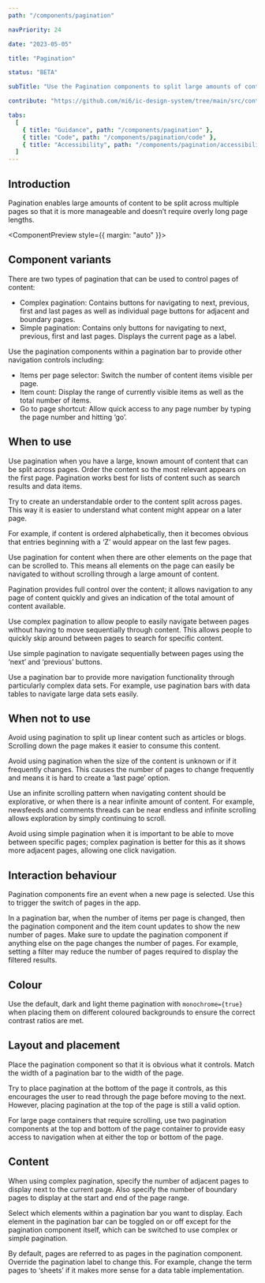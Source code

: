 ```yaml
---
path: "/components/pagination"

navPriority: 24

date: "2023-05-05"

title: "Pagination"

status: "BETA"

subTitle: "Use the Pagination components to split large amounts of content into pages and navigate between them."

contribute: "https://github.com/mi6/ic-design-system/tree/main/src/content/structured/components/pagination"

tabs:
  [
    { title: "Guidance", path: "/components/pagination" },
    { title: "Code", path: "/components/pagination/code" },
    { title: "Accessibility", path: "/components/pagination/accessibility" },
  ]
---
```



## Introduction

Pagination enables large amounts of content to be split across multiple pages so that it is more manageable and doesn’t require overly long page lengths.

<ComponentPreview style={{ margin: "auto" }}>
  <IcPagination pages={15} type="complex" />
</ComponentPreview>

## Component variants

There are two types of pagination that can be used to control pages of content:

- Complex pagination: Contains buttons for navigating to next, previous, first and last pages as well as individual page buttons for adjacent and boundary pages.
- Simple pagination: Contains only buttons for navigating to next, previous, first and last pages. Displays the current page as a label.

Use the pagination components within a pagination bar to provide other navigation controls including:

- Items per page selector: Switch the number of content items visible per page.
- Item count: Display the range of currently visible items as well as the total number of items.
- Go to page shortcut: Allow quick access to any page number by typing the page number and hitting ‘go’.

## When to use

Use pagination when you have a large, known amount of content that can be split across pages. Order the content so the most relevant appears on the first page. Pagination works best for lists of content such as search results and data items.

Try to create an understandable order to the content split across pages. This way it is easier to understand what content might appear on a later page.

For example, if content is ordered alphabetically, then it becomes obvious that entries beginning with a ‘Z’ would appear on the last few pages.

<DoDontCaution
  imageSrc={paginationFig1}
  imageAlt="An example application showing a list of hot drink products split across pages. A pagination component provides access to navigate through the list of products."
  state="good"
  caption="Use pagination to split content across multiple pages."
/>

Use pagination for content when there are other elements on the page that can be scrolled to. This means all elements on the page can easily be navigated to without scrolling through a large amount of content.

Pagination provides full control over the content; it allows navigation to any page of content quickly and gives an indication of the total amount of content available.

Use complex pagination to allow people to easily navigate between pages without having to move sequentially through content. This allows people to quickly skip around between pages to search for specific content.

Use simple pagination to navigate sequentially between pages using the ‘next’ and ‘previous’ buttons.

<DoubleDoDontCaution>
  <DoDontCaution
    imageSrc={paginationFig2}
    imageAlt="An image showing two pagination components. Complex pagination provides numbered buttons for each page. Simple pagination simply provides next, previous, first and last buttons."
    state="none"
    caption="Use complex or simple pagination variants for different implementations."
  />
</DoubleDoDontCaution>

Use a pagination bar to provide more navigation functionality through particularly complex data sets. For example, use pagination bars with data tables to navigate large data sets easily.

<DoDontCaution
  imageSrc={paginationFig3}
  imageAlt="An example nutritional data table for coffee products. Coffee products are displayed in a table and a pagination bar allows the number of items per page to be changed, displays the total number of items, and includes a simple pagination control allowing navigation through the pages."
  state="good"
  caption="Use a pagination bar to provide more functionality."
/>

## When not to use

Avoid using pagination to split up linear content such as articles or blogs. Scrolling down the page makes it easier to consume this content.

Avoid using pagination when the size of the content is unknown or if it frequently changes. This causes the number of pages to change frequently and means it is hard to create a ‘last page’ option.

Use an infinite scrolling pattern when navigating content should be explorative, or when there is a near infinite amount of content. For example, newsfeeds and comments threads can be near endless and infinite scrolling allows exploration by simply continuing to scroll.

Avoid using simple pagination when it is important to be able to move between specific pages; complex pagination is better for this as it shows more adjacent pages, allowing one click navigation.

## Interaction behaviour

Pagination components fire an event when a new page is selected. Use this to trigger the switch of pages in the app.

In a pagination bar, when the number of items per page is changed, then the pagination component and the item count updates to show the new number of pages. Make sure to update the pagination component if anything else on the page changes the number of pages. For example, setting a filter may reduce the number of pages required to display the filtered results.

## Colour

Use the default, dark and light theme pagination with `monochrome={true}` when placing them on different coloured backgrounds to ensure the correct contrast ratios are met.

<DoDontCaution
  imageSrc={paginationFig4}
  imageAlt="Three pagination examples on different coloured backgrounds. The default theme pagination is used on a white background. The monochrome dark theme pagination is used on a light yellow background. The monochrome light theme pagination is used on a dark grey background."
  state="good"
  caption="Use colour contrast variants when placing pagination components on different coloured backgrounds."
/>

## Layout and placement

Place the pagination component so that it is obvious what it controls. Match the width of a pagination bar to the width of the page.

Try to place pagination at the bottom of the page it controls, as this encourages the user to read through the page before moving to the next. However, placing pagination at the top of the page is still a valid option.

<DoDontCaution
  imageSrc={paginationFig5}
  imageAlt="An example product grid showing hot beverages. A pagination control appears below the drinks grid that it controls."
  state="good"
  caption="Try to place pagination at the bottom of the container it controls."
/>

For large page containers that require scrolling, use two pagination components at the top and bottom of the page container to provide easy access to navigation when at either the top or bottom of the page.

<DoDontCaution
  imageSrc={paginationFig6}
  imageAlt="An example product grid showing hot beverages. A complex pagination control appears below the drinks grid that it controls. A simple pagination control is displayed in the top-right above the product grid."
  state="good"
  caption="Place pagination controls at the top and bottom of the page container to provide additional navigation functionality."
/>

## Content

When using complex pagination, specify the number of adjacent pages to display next to the current page. Also specify the number of boundary pages to display at the start and end of the page range.

<DoDontCaution
  imageSrc={paginationFig7}
  imageAlt="Three complex pagination components with different settings for adjacent and boundary items. Increasing boundary items shows more page buttons at the start and end of the range. Increasing the adjacent items shows more page buttons next to the current page."
  state="none"
  caption="Set the adjacent and boundary items to change which page buttons are displayed."
/>

Select which elements within a pagination bar you want to display. Each element in the pagination bar can be toggled on or off except for the pagination component itself, which can be switched to use complex or simple pagination.

<DoDontCaution
  imageSrc={paginationFig8}
  imageAlt="Three example pagination bars with different elements displaying. The top shows the ‘items per page selector’ and ‘go to page button’ displayed, whilst the other examples have these elements hidden."
  state="none"
  caption="Select which elements to show within a pagination bar."
/>

By default, pages are referred to as pages in the pagination component. Override the pagination label to change this. For example, change the term pages to ‘sheets’ if it makes more sense for a data table implementation.
